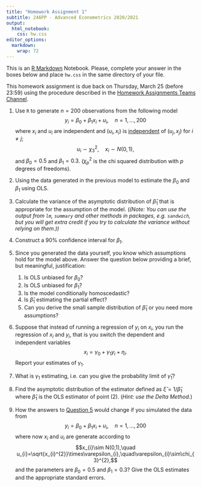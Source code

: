 ```yaml
---
title: "Homework Assignment 1"
subtitle: 246PP - Advanced Econometrics 2020/2021
output:
  html_notebook:
    css: hw.css
editor_options: 
  markdown: 
    wrap: 72
---
```


This is an [R Markdown](http://rmarkdown.rstudio.com) Notebook. Please,
complete your answer in the boxes below and place `hw.css` in the same
directory of your file.

This homework assignment is due back on Thursday, March 25 (before
23:59) using the procedure described in the [Homework Assignments Teams
Channel](https://teams.microsoft.com/l/channel/19%3a3a938b4e40ce466a9cf5bbdcffa124f4%40thread.tacv2/Homework%2520Assignments?groupId=3734028b-c82f-4a44-90d0-e5d52f8df440&tenantId=c7456b31-a220-47f5-be52-473828670aa1).

1.  Use `R` to generate $n=200$ observations from the following model
    $$y_{i}=\beta_{0}+\beta_{1}x_{i}+u_{i},\quad n=1,\ldots,200$$ where
    $x_{i}$ and $u_{i}$ are independent and $(u_{i},x_{i})$ is
    [independent]{.ul} of $(u_{j},x_{j})$ for $i\neq j$;
    $$u_{i}\sim\chi_{3}^{2},\quad x_{i}\sim N(0,1),$$ and
    $\beta_{0}=0.5$ and $\beta_{1}=0.3$. ($\chi_{p}^{2}$ is the chi
    squared distribution with $p$ degrees of freedoms).

::: {#Q1 .answerbox}
<!-- Put your answer here -->
:::

2.  Using the data generated in the previous model to estimate the
    $\beta_{0}$ and $\beta_{1}$ using OLS.

::: {#Q2 .answerbox}
<!-- Put your answer here -->
:::

3.  Calculate the variance of the asymptotic distribution of
    $\hat{\beta}_{1}$ that is appropriate for the assumption of the
    model. (*(Note: You can use the output from `lm`, `summary` and
    other methods in packages, e.g. `sandwich`, but you will get extra
    credit if you try to calculate the variance without relying on
    them.))*

::: {#Q3 .answerbox}
<!-- Put your answer here -->
:::

<!-- Please, keep the alignment of `:::` -->

4.  Construct a $90\%$ confidence interval for $\beta_{1}$.

::: {#Q4 .answerbox}
<!-- Put your answer here -->
:::

5.  Since you generated the data yourself, you know which assumptions
    hold for the model above. Answer the question below providing a
    brief, but meaningful, justification:

    1.  Is OLS unbiased for $\beta_{0}$?

    ::: {#Q5-1 .answerbox}
    <!-- Put your answer here -->
    :::

    2.  Is OLS unbiased for $\beta_{1}$?

    ::: {#Q5-2 .answerbox}
    <!-- Put your answer here -->
    :::

    3.  Is the model conditionally homoscedastic?

    ::: {#Q5-3 .answerbox}
    <!-- Put your answer here -->
    :::

    4.  Is $\hat{\beta}_{1}$ estimating the partial effect?

    ::: {#Q5-4 .answerbox}
    <!-- Put your answer here -->
    :::

    5.  Can you derive the small sample distribution of
        $\hat{\beta}_{1}$ or you need more assumptions?

    ::: {#Q5-5 .answerbox}
    <!-- Put your answer here -->
    :::

6.  Suppose that instead of running a regression of $y_{i}$ on $x_{i}$,
    you run the regression of $x_{i}$ and $y_{i}$, that is you switch
    the dependent and independent variables
    $$x_{i}=\gamma_{0}+\gamma_{1}y_{i}+\eta_{i}.$$ Report your estimates
    of $\gamma_{1}$.

::: {#Q6 .answerbox}
<!-- Put your answer here -->
:::

7.  What is $\gamma_{1}$ estimating, i.e. can you give the probability
    limit of $\hat{\gamma}_{1}$?

::: {#Q7 .answerbox}
<!-- Put your answer here -->
:::

8.  Find the asymptotic distribution of the estimator defined as
    $\hat{\xi}=1/\hat{\beta}_{1}$ where $\hat{\beta}_{1}$ is the OLS
    estimator of point (2). (*Hint: use the Delta Method.*)

::: {.answerbox}
<!-- Put your answer here -->
:::

9.  How the answers to [Question 5]{.ul} would change if you simulated
    the data from
    $$y_{i}=\beta_{0}+\beta_{1}x_{i}+u_{i},\quad n=1,\ldots,200$$ where
    now $x_i$ and $u_i$ are generate according to
    $$x_{i}\sim N(0,1),\quad u_{i}=\sqrt{x_{i}^{2}}\times\varepsilon_{i},\quad\varepsilon_{i}\sim\chi_{3}^{2},$$
    and the parameters are $\beta_{0}=0.5$ and $\beta_{1}=0.3$? Give the
    OLS estimates and the appropriate standard errors.

::: {#Q8 .answerbox}
<!-- Put your answer here -->
:::
